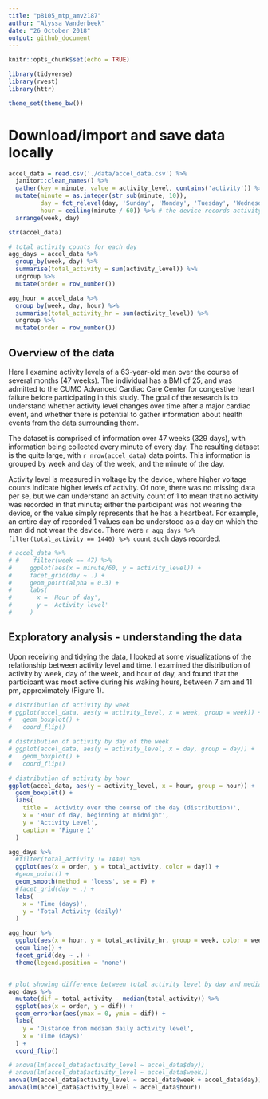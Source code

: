 ```yaml
---
title: "p8105_mtp_amv2187"
author: "Alyssa Vanderbeek"
date: "26 October 2018"
output: github_document
---
```


```r
knitr::opts_chunk$set(echo = TRUE)

library(tidyverse)
library(rvest)
library(httr)

theme_set(theme_bw())
```

# Download/import and save data locally
```r
accel_data = read.csv('./data/accel_data.csv') %>%
  janitor::clean_names() %>%
  gather(key = minute, value = activity_level, contains('activity')) %>%
  mutate(minute = as.integer(str_sub(minute, 10)),
         day = fct_relevel(day, 'Sunday', 'Monday', 'Tuesday', 'Wednesday', 'Thursday', 'Friday', 'Saturday'),
         hour = ceiling(minute / 60)) %>% # the device records activity units for every minute of the day, so we can break this up into hours of the day, starting at midnight
  arrange(week, day)

str(accel_data)

# total activity counts for each day
agg_days = accel_data %>%
  group_by(week, day) %>%
  summarise(total_activity = sum(activity_level)) %>%
  ungroup %>%
  mutate(order = row_number())

agg_hour = accel_data %>%
  group_by(week, day, hour) %>%
  summarise(total_activity_hr = sum(activity_level)) %>%
  ungroup %>%
  mutate(order = row_number())


```

## Overview of the data

Here I examine activity levels of a 63-year-old man over the course of several months (47 weeks). The individual has a BMI of 25, and was admitted to the CUMC Advanced Cardiac Care Center for congestive heart failure before participating in this study. The goal of the research is to understand whether activity level changes over time after a major cardiac event, and whether there is potential to gather information about health events from the data surrounding them.

The dataset is comprised of information over 47 weeks (329 days), with information being collected every minute of every day. The resulting dataset is the quite large, with `r nrow(accel_data)` data points. This information is grouped by week and day of the week, and the minute of the day. 

Activity level is measured in voltage by the device, where higher voltage counts indicate higher levels of activity. Of note, there was no missing data per se, but we can understand an activity count of 1 to mean that no activity was recorded in that minute; either the participant was not wearing the device, or the value simply represents that he has a heartbeat. For example, an entire day of recorded 1 values can be understood as a day on which the man did not wear the device. There were `r agg_days %>% filter(total_activity == 1440) %>% count` such days recorded. 


```r
# accel_data %>%
# #    filter(week == 47) %>%
#     ggplot(aes(x = minute/60, y = activity_level)) +
#     facet_grid(day ~ .) +
#     geom_point(alpha = 0.3) +
#     labs(
#       x = 'Hour of day',
#       y = 'Activity level'
#     )

```

## Exploratory analysis - understanding the data

Upon receiving and tidying the data, I looked at some visualizations of the relationship between activity level and time. I examined the distribution of activity by week, day of the week, and hour of day, and found that the participant was most active during his waking hours, between 7 am and 11 pm, approximately (Figure 1). 

```r
# distribution of activity by week
# ggplot(accel_data, aes(y = activity_level, x = week, group = week)) +
#   geom_boxplot() +
#   coord_flip()

# distribution of activity by day of the week
# ggplot(accel_data, aes(y = activity_level, x = day, group = day)) +
#   geom_boxplot() +
#   coord_flip()

# distribution of activity by hour
ggplot(accel_data, aes(y = activity_level, x = hour, group = hour)) +
  geom_boxplot() +
  labs(
    title = 'Activity over the course of the day (distribution)',
    x = 'Hour of day, beginning at midnight',
    y = 'Activity Level',
    caption = 'Figure 1'
  )
```

```r
agg_days %>%
  #filter(total_activity != 1440) %>%
  ggplot(aes(x = order, y = total_activity, color = day)) +
  #geom_point() + 
  geom_smooth(method = 'loess', se = F) +
  #facet_grid(day ~ .) +
  labs(
    x = 'Time (days)',
    y = 'Total Activity (daily)'
  )

agg_hour %>%
  ggplot(aes(x = hour, y = total_activity_hr, group = week, color = week)) + 
  geom_line() +
  facet_grid(day ~ .) +
  theme(legend.position = 'none')


# plot showing difference between total activity level by day and median. I'm interested in seeing whether we can identify any trends over time
agg_days %>%
  mutate(dif = total_activity - median(total_activity)) %>% 
  ggplot(aes(x = order, y = dif)) +
  geom_errorbar(aes(ymax = 0, ymin = dif)) +
  labs(
    y = 'Distance from median daily activity level',
    x = 'Time (days)'
  ) + 
  coord_flip() 

# anova(lm(accel_data$activity_level ~ accel_data$day))
# anova(lm(accel_data$activity_level ~ accel_data$week))
anova(lm(accel_data$activity_level ~ accel_data$week + accel_data$day))
anova(lm(accel_data$activity_level ~ accel_data$hour))

```



